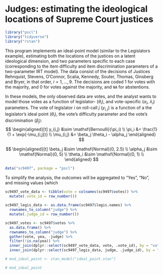 # Judges: estimating the ideological locations of Supreme Court justices {#judges}

```r
library("pscl")
library("tidyverse")
library("rstan")
```

This program implements an ideal-point model (similar to the
Legislators example), estimating both the locations of the justices on a latent ideological dimension, and two parameters specific to each case (corresponding to the item difficulty and item discrimination parameters of a two-parameter IRT model).  The data consist of the decisions of Justices Rehnquist, Stevens, O'Connor, Scalia, Kennedy, Souter, Thomas, Ginsberg and Bryer, in that order, $i = 1, \dots , 9$. The decisions are coded 1 for votes with the majority, and 0 for votes against the majority, and `NA` for abstentions.

In these models, the only observed data are votes, and the analyst wants to 
model those votes as a function of legislator- ($\theta_i$), and vote-specific ($\alpha_i$, $\lambda_i$) parameters.
The vote of legislator $i$ on roll-call $j$ ($y_{i,j}$) is a function of a
the legislator's ideal point ($\theta_i$), the vote's difficulty parameter and the vote's discrimination ($\beta_j$):
$$
\begin{aligned}[t]
y_{i,j} &\sim \mathsf{Bernoulli}(\pi_i) \\
\pi_i &= \frac{1}{1 + \exp(-\mu_{i,j})} \\
\mu_{i,j} &= \beta_j \theta_i - \alpha_j
\end{aligned}
$$

$$
\begin{aligned}[t]
\beta_j &\sim \mathsf{Normal}(0, 2.5) \\
\alpha_j &\sim \mathsf{Normal}(0, 5) \\
\theta_i &\sim \mathsf{Normal}(0, 1) \\
\end{aligned}
$$


```r
data("sc9497", package = "pscl")
```
To simplify the analysis, the outcomes will be aggregated to "Yes", "No", and missing values (which 
```r
sc9497_vote_data <- tibble(vote = colnames(sc9497$votes)) %>%
  mutate(.vote_id = row_number())
                                 
sc9497_legis_data <- as.data.frame(sc9497$legis.names) %>%
  rownames_to_column("judge") %>%
  mutate(.judge_id = row_number())

sc9497_votes <- sc9497$votes %>%
  as.data.frame() %>%
  rownames_to_column("judge") %>%
  gather(vote, yea, -judge) %>%
  filter(!is.na(yea)) %>%
  inner_join(dplyr::select(sc9497_vote_data, vote, .vote_id), by = "vote") %>%
  inner_join(dplyr::select(sc9497_legis_data, judge, .judge_id), by = "judge")
```

```r
# mod_ideal_point <- stan_model("ideal_point.stan")
```
```r
# mod_ideal_point
```
